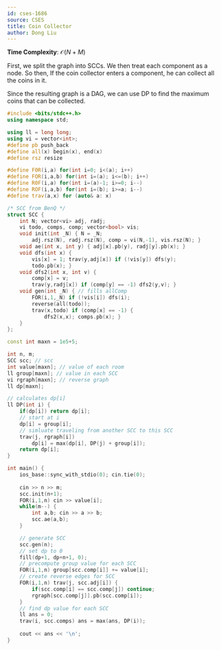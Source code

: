 ```yaml
---
id: cses-1686
source: CSES
title: Coin Collector
author: Dong Liu
---
```


**Time Complexity**: $\mathcal O(N+M)$

First, we split the graph into SCCs. We then treat each component as a node. So then, If the coin collector enters a component, he can collect all the coins in it.

Since the resulting graph is a DAG, we can use DP to find the maximum coins that can be collected.

<LanguageSection>

<CPPSection>

```cpp
#include <bits/stdc++.h>
using namespace std;

using ll = long long;
using vi = vector<int>;
#define pb push_back
#define all(x) begin(x), end(x)
#define rsz resize

#define F0R(i,a) for(int i=0; i<(a); i++)
#define FOR(i,a,b) for(int i=(a); i<=(b); i++)
#define R0F(i,a) for(int i=(a)-1; i>=0; i--)
#define ROF(i,a,b) for(int i=(b); i>=a; i--)
#define trav(a,x) for (auto& a: x)

/* SCC from BenQ */
struct SCC {
	int N; vector<vi> adj, radj;
	vi todo, comps, comp; vector<bool> vis;
	void init(int _N) { N = _N;
		adj.rsz(N), radj.rsz(N), comp = vi(N,-1), vis.rsz(N); }
	void ae(int x, int y) { adj[x].pb(y), radj[y].pb(x); }
	void dfs(int x) {
		vis[x] = 1; trav(y,adj[x]) if (!vis[y]) dfs(y);
		todo.pb(x); }
	void dfs2(int x, int v) {
		comp[x] = v;
		trav(y,radj[x]) if (comp[y] == -1) dfs2(y,v); }
	void gen(int _N) { // fills allComp
		FOR(i,1,_N) if (!vis[i]) dfs(i);
		reverse(all(todo));
		trav(x,todo) if (comp[x] == -1) { 
			dfs2(x,x); comps.pb(x); }
	}
};

const int maxn = 1e5+5;

int n, m; 
SCC scc; // scc
int value[maxn]; // value of each room
ll group[maxn]; // value in each SCC
vi rgraph[maxn]; // reverse graph
ll dp[maxn];

// calculates dp[i] 
ll DP(int i) {
	if(dp[i]) return dp[i];
	// start at i
	dp[i] = group[i];
	// simluate traveling from another SCC to this SCC
	trav(j, rgraph[i])
		dp[i] = max(dp[i], DP(j) + group[i]);
	return dp[i];
}

int main() {
	ios_base::sync_with_stdio(0); cin.tie(0);
	
	cin >> n >> m;
	scc.init(n+1);
	FOR(i,1,n) cin >> value[i];
	while(m--) {
		int a,b; cin >> a >> b;
		scc.ae(a,b);
	}

	// generate SCC
	scc.gen(n);
	// set dp to 0
	fill(dp+1, dp+n+1, 0);
	// precompute group value for each SCC
	FOR(i,1,n) group[scc.comp[i]] += value[i];
	// create reverse edges for SCC
	FOR(i,1,n) trav(j, scc.adj[i]) {
		if(scc.comp[i] == scc.comp[j]) continue;
		rgraph[scc.comp[j]].pb(scc.comp[i]);
	}
	// find dp value for each SCC
	ll ans = 0;
	trav(i, scc.comps) ans = max(ans, DP(i));
	
	cout << ans << '\n';
}
```

</CPPSection>

</LanguageSection>
